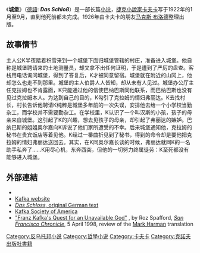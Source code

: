 {{noteTA
| 1=zh-hans:弗朗茨; zh-hant:法蘭茲;
}}
{{他用
|other=其他意思
|城堡_(消歧义)
}}
{{Infobox Book  | <!-- See Wikipedia:WikiProject_Novels or Wikipedia:WikiProject_Books -->
| name           = 城堡
| title_orig     = Das Schloß
| translator     = 
| image          = [[File:Franz_Kafka_Das_Schloss.jpg|200px]]
| image_caption  = Kurt Wolff Verlag1926年出版的第一版
| author         = [[弗朗茨·卡夫卡|弗朗茨·卡夫卡]]
| cover_artist   =
| country        = 
| language       = [[德語|德語]]
| series         =
| genre          = [[表现主义|表现主义]]
| publisher      = Kurt Wolff Verlag（[[慕尼黑|慕尼黑]]）
| release_date   = 1926年
| isbn           = NA
}}
《'''城堡'''》（[[德語|德語]]: '''''Das Schloß'''''）是一部长篇[[小说|小说]]，[[捷克|捷克]][[小說家|小說家]][[卡夫卡|卡夫卡]]写于1922年的1月至9月，直到他死前都未完成。1926年由卡夫卡的朋友[[马克斯·布洛德|马克斯·布洛德]]整理出版。

== 故事情节 ==
主人公K半夜踏着积雪来到一个城堡下面归城堡管辖的村庄，准备进入城堡。他自称是城堡聘请来的土地测量员，却又拿不出任何证明，于是遭到了严厉的盘查。客栈用电话询问城堡，得到了答复后，K才被同意留宿。城堡就在附近的山冈上，他却怎么也走不到那里。城堡的主人伯爵人人皆知，却从未有人见过。城堡办公厅主任克拉姆也不肯露面，K只能通过他的信使巴纳巴斯同他联系，而巴纳巴斯也没有见过克拉姆本人。为达到自己的目的，K勾引了克拉姆的情妇弗丽达。K去找村长，村长告诉他聘请K纯粹是城堡多年前的一次失误，安排他去给一个小学校当勤杂工，而学校并不需要勤杂工。在学校里，K认识了一个叫汉斯的小孩，孩子的母亲来自城堡。这引起了K的兴趣，想去见孩子的母亲，却引起了弗丽达的嫉妒。巴纳巴斯的姐姐奥尔嘉向K诉说了他们家所遭受的不幸。后来城堡通知他，克拉姆的秘书在贵宾饭店等着见他。K经过一番曲折见到了秘书，得到的命令却是要他把克拉姆的情妇弗丽达送回去。其实，在K同奥尔嘉长谈的时候，弗丽达就同K的一名助手私奔了……K用尽心机，东奔西突，但他的一切努力终属徒劳：K至死都没有能够进入城堡。

==外部連結==
{{Wikisourcelang|de|Das Schloß|''Das Schloß''}}
* {{Commons category-inline}}
* [http://www.kafka.org/ Kafka website] {{Wayback|url=http://www.kafka.org/ |date=20201206132133 }}
* [http://www.zeno.org/Literatur/M/Kafka,+Franz/Romane/Das+Schlo%C3%9F ''Das Schloss'', original German text] {{Wayback|url=http://www.zeno.org/Literatur/M/Kafka,+Franz/Romane/Das+Schlo%C3%9F |date=20201130232517 }}
* [http://www.kafkasocietyofamerica.org/ Kafka Society of America] {{Wayback|url=http://www.kafkasocietyofamerica.org/ |date=20201130050643 }}
* [https://www.sfgate.com/books/article/Franz-Kafka-s-Quest-for-an-Unavailable-God-3009463.php "Franz Kafka's Quest for an Unavailable God"] {{Wayback|url=https://www.sfgate.com/books/article/Franz-Kafka-s-Quest-for-an-Unavailable-God-3009463.php |date=20220103021456 }}, by Roz Spafford, ''[[San_Francisco_Chronicle|San Francisco Chronicle]]'', 5 April 1998, review of the [[Mark_Harman_(translator)|Mark Harman]] translation

{{Authority control}}
[[Category:反乌托邦小说|Category:反乌托邦小说]]
[[Category:哲學小说|Category:哲學小说]]
[[Category:卡夫卡|Category:卡夫卡]]
[[Category:克諾夫出版社書籍|Category:克諾夫出版社書籍]]